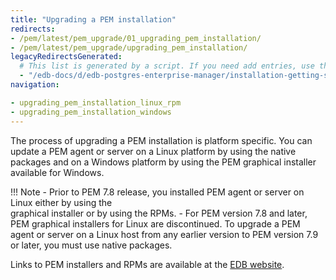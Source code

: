 ```yaml
---
title: "Upgrading a PEM installation"
redirects:
- /pem/latest/pem_upgrade/01_upgrading_pem_installation/
- /pem/latest/pem_upgrade/upgrading_pem_installation/
legacyRedirectsGenerated:
  # This list is generated by a script. If you need add entries, use the `legacyRedirects` key.
  - "/edb-docs/d/edb-postgres-enterprise-manager/installation-getting-started/upgrade-migration-guide/8.0/upgrading_pem_installation.html"
navigation:

- upgrading_pem_installation_linux_rpm
- upgrading_pem_installation_windows
---
```


The process of upgrading a PEM installation is platform specific. You can update a PEM agent or server on a Linux platform by using the native packages and on a Windows platform by using the PEM graphical installer available for Windows. 

!!! Note
    - Prior to PEM 7.8 release, you installed PEM agent or server on Linux either by using the     
      graphical installer or by using the RPMs. 
    - For PEM version 7.8 and later, PEM graphical installers for Linux are discontinued. To upgrade a 
      PEM agent or server on a Linux host from any earlier version to PEM version 7.9 or later, you must use native packages.

Links to PEM installers and RPMs are available at the [EDB website](https://www.enterprisedb.com/downloads/edb-postgres-enterprise-manager).
